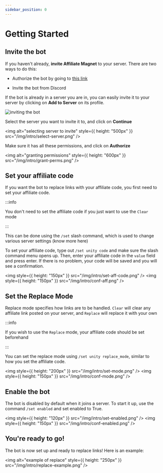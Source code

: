 ```yaml
---
sidebar_position: 0
---
```


# Getting Started

## Invite the bot

If you haven't already, **invite Affiliate Magnet** to your server. There are two ways to do this:

- Authorize the bot by going to [this link](https://discord.com/api/oauth2/authorize?client_id=891700586288934952&permissions=277025401856&scope=bot%20applications.commands)

- Invite the bot from Discord

If the bot is already in a server you are in, you can easily invite it to your server 
by clicking on **Add to Server** on its profile.

<img alt="inviting the bot" src="/img/intro/invite-profile.png" />

Select the server you want to invite it to, and click on **Continue**

<img alt="selecting server to invite" style={{ height: "500px" }} src="/img/intro/select-server.png" />

Make sure it has all these permissions, and click on **Authorize**

<img alt="granting permissions" style={{ height: "600px" }} src="/img/intro/grant-perms.png" />

## Set your affiliate code

If you want the bot to replace links with your affiliate code, you first need to set your affiliate code.

:::info

You don't need to set the affiliate code if you just want to use the `Clear` mode

:::

This can be done using the `/set` slash command, which is used to change various server settings
(know more here)

To set your affiliate code, type out `/set unity code` and make sure the slash command menu opens up.
Then, enter your affiliate code in the `value` field and press enter. If there is no problem, your code
will be saved and you will see a confirmation.

<img style={{ height: "150px" }} src="/img/intro/set-aff-code.png" />
<img style={{ height: "150px" }} src="/img/intro/conf-aff.png" />

## Set the Replace Mode

Replace mode specifies how links are to be handled. `Clear` will clear any affiliate link posted on your server,
and `Replace` will replace it with your own

:::info

If you wish to use the `Replace` mode, your affiliate code should be set beforehand

:::

You can set the replace mode using `/set unity replace_mode`, similar to how you set the affiliate code.

<img style={{ height: "200px" }} src="/img/intro/set-mode.png" />
<img style={{ height: "150px" }} src="/img/intro/conf-mode.png" />

## Enable the bot

The bot is disabled by default when it joins a server. To start it up, use the command `/set enabled`
and set enabled to True.

<img style={{ height: "120px" }} src="/img/intro/set-enabled.png" />
<img style={{ height: "150px" }} src="/img/intro/conf-enabled.png" />

## You're ready to go!

The bot is now set up and ready to replace links! Here is an example:

<img alt="example of replace" style={{ height: "250px" }} src="/img/intro/replace-example.png" />